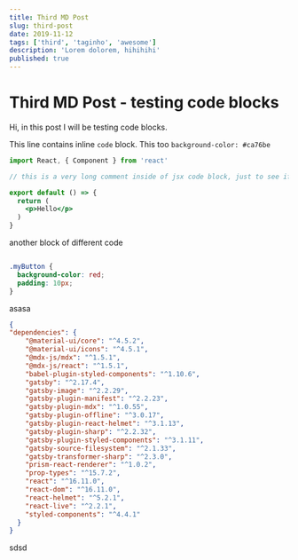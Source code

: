 ```yaml
---
title: Third MD Post
slug: third-post
date: 2019-11-12
tags: ['third', 'taginho', 'awesome']
description: 'Lorem dolorem, hihihihi'
published: true
---
```




# Third MD Post - testing code blocks

Hi, in this post I will be testing code blocks.

This line contains inline `code` block.
This too `background-color: #ca76be`

```jsx gatsby-config.js
import React, { Component } from 'react'

// this is a very long comment inside of jsx code block, just to see if / how overflow-x works... please work well

export default () => {
  return (
    <p>Hello</p>
  )
}

```

another block of different code

```css styles.css

.myButton {
  background-color: red;
  padding: 10px;  
}

```

asasa

```json
{
"dependencies": {
    "@material-ui/core": "^4.5.2",
    "@material-ui/icons": "^4.5.1",
    "@mdx-js/mdx": "^1.5.1",
    "@mdx-js/react": "^1.5.1",
    "babel-plugin-styled-components": "^1.10.6",
    "gatsby": "^2.17.4",
    "gatsby-image": "^2.2.29",
    "gatsby-plugin-manifest": "^2.2.23",
    "gatsby-plugin-mdx": "^1.0.55",
    "gatsby-plugin-offline": "^3.0.17",
    "gatsby-plugin-react-helmet": "^3.1.13",
    "gatsby-plugin-sharp": "^2.2.32",
    "gatsby-plugin-styled-components": "^3.1.11",
    "gatsby-source-filesystem": "^2.1.33",
    "gatsby-transformer-sharp": "^2.3.0",
    "prism-react-renderer": "^1.0.2",
    "prop-types": "^15.7.2",
    "react": "^16.11.0",
    "react-dom": "^16.11.0",
    "react-helmet": "^5.2.1",
    "react-live": "^2.2.1",
    "styled-components": "^4.4.1"
  }
}
```



sdsd